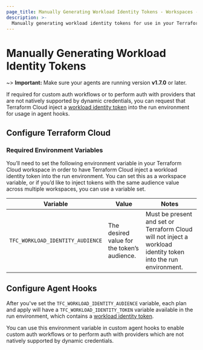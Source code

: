 ```yaml
---
page_title: Manually Generating Workload Identity Tokens - Workspaces - Terraform Cloud
description: >-
  Manually generating workload identity tokens for use in your Terraform Cloud runs.
---
```


# Manually Generating Workload Identity Tokens

~> **Important:** Make sure your agents are running version **v1.7.0** or later.

If required for custom auth workflows or to perform auth with providers that are not natively supported by dynamic credentials, you can request that Terraform Cloud inject a [workload identity token](https://developer.hashicorp.com/terraform/cloud-docs/workspaces/dynamic-provider-credentials/workload-identity-tokens) into the run environment for usage in agent hooks.
## Configure Terraform Cloud
### Required Environment Variables
You’ll need to set the following environment variable in your Terraform Cloud workspace in order to have Terraform Cloud inject a workload identity token into the run environment. You can set this as a workspace variable, or if you’d like to inject tokens with the same audience value across multiple workspaces, you can use a variable set.

| Variable                         | Value                                       | Notes                                                                                                          |
|----------------------------------|---------------------------------------------|----------------------------------------------------------------------------------------------------------------|
| `TFC_WORKLOAD_IDENTITY_AUDIENCE` | The desired value for the token’s audience. | Must be present and set or Terraform Cloud will not inject a workload identity token into the run environment. |

## Configure Agent Hooks
After you've set the `TFC_WORKLOAD_IDENTITY_AUDIENCE` variable, each plan and apply will have a `TFC_WORKLOAD_IDENTITY_TOKEN` variable available in the run environment, which contains a [workload identity token](https://developer.hashicorp.com/terraform/cloud-docs/workspaces/dynamic-provider-credentials/workload-identity-tokens).

You can use this environment variable in custom agent hooks to enable custom auth workflows or to perform auth with providers which are not natively supported by dynamic credentials.
